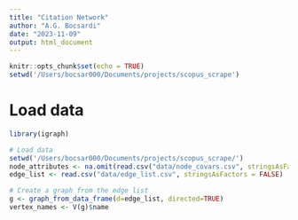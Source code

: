 ```yaml
---
title: "Citation Network"
author: "A.G. Bocsardi"
date: "2023-11-09"
output: html_document
---
```


```r
knitr::opts_chunk$set(echo = TRUE)
setwd('/Users/bocsar000/Documents/projects/scopus_scrape')

```

# Load data
```r
library(igraph)

# Load data
setwd('/Users/bocsar000/Documents/projects/scopus_scrape/')
node_attributes <- na.omit(read.csv("data/node_covars.csv", stringsAsFactors = FALSE))
edge_list <- read.csv("data/edge_list.csv", stringsAsFactors = FALSE)

# Create a graph from the edge list
g <- graph_from_data_frame(d=edge_list, directed=TRUE)
vertex_names <- V(g)$name





```

